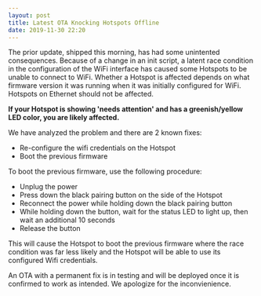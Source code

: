```yaml
---
layout: post
title: Latest OTA Knocking Hotspots Offline
date: 2019-11-30 22:20
---
```


The prior update, shipped this morning, has had some unintented consequences. Because of a change in
an init script, a latent race condition in the configuration of the WiFi interface has caused some
Hotspots to be unable to connect to WiFi. Whether a Hotspot is affected depends on what firmware
version it was running when it was initially configured for WiFi. Hotspots on Ethernet should not be
affected.

<!--truncate-->

**If your Hotspot is showing 'needs attention' and has a greenish/yellow LED color, you are likely
affected.**

We have analyzed the problem and there are 2 known fixes:

- Re-configure the wifi credentials on the Hotspot
- Boot the previous firmware

To boot the previous firmware, use the following procedure:

- Unplug the power
- Press down the black pairing button on the side of the Hotspot
- Reconnect the power while holding down the black pairing button
- While holding down the button, wait for the status LED to light up, then wait an additional 10
  seconds
- Release the button

This will cause the Hotspot to boot the previous firmware where the race condition was far less
likely and the Hotspot will be able to use its configured Wifi credentials.

An OTA with a permanent fix is in testing and will be deployed once it is confirmed to work as
intended. We apologize for the inconvienience.
